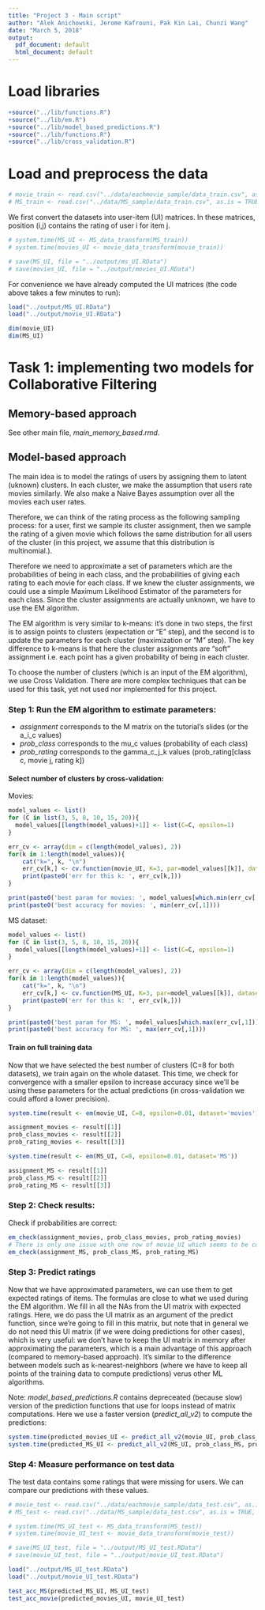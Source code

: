 ```yaml
---
title: "Project 3 - Main script"
author: "Alek Anichowski, Jerome Kafrouni, Pak Kin Lai, Chunzi Wang"
date: "March 5, 2018"
output:
  pdf_document: default
  html_document: default
---
```


# Load libraries

```r
+source("../lib/functions.R")
+source("../lib/em.R")
+source("../lib/model_based_predictions.R")
+source("../lib/functions.R")
+source("../lib/cross_validation.R")
```

# Load and preprocess the data

```r
# movie_train <- read.csv("../data/eachmovie_sample/data_train.csv", as.is = TRUE, header = TRUE)
# MS_train <- read.csv("../data/MS_sample/data_train.csv", as.is = TRUE, header = TRUE)
```

We first convert the datasets into user-item (UI) matrices. In these matrices, position (i,j) contains the rating of user i for item j.

```r
# system.time(MS_UI <- MS_data_transform(MS_train))
# system.time(movies_UI <- movie_data_transform(movie_train))

# save(MS_UI, file = "../output/ms_UI.RData")
# save(movies_UI, file = "../output/movies_UI.RData")
```

For convenience we have already computed the UI matrices (the code above takes a few minutes to run):

```r
load("../output/MS_UI.RData")
load("../output/movie_UI.RData")
```


```r
dim(movie_UI)
dim(MS_UI)
```

# Task 1: implementing two models for Collaborative Filtering

## Memory-based approach

See other main file, *main_memory_based.rmd*.

## Model-based approach

The main idea is to model the ratings of users by assigning them to latent (uknown) clusters. In each cluster, we make the assumption that users rate movies similarly. We also make a Naive Bayes assumption over all the movies each user rates.

Therefore, we can think of the rating process as the following sampling process: for a user, first we sample its cluster assignment, then we sample the rating of a given movie which follows the same distribution for all users of the cluster (in this project, we assume that this distribution is multinomial.).

Therefore we need to approximate a set of parameters which are the probabilities of being in each class, and the probabilities of giving each rating to each movie for each class. If we knew the cluster assignments, we could use a simple Maximum Likelihood Estimator of the parameters for each class. Since the cluster assignments are actually unknown, we have to use the EM algorithm.

The EM algorithm is very similar to k-means: it's done in two steps, the first is to assign points to clusters (expectation or "E" step), and the second is to update the parameters for each cluster (maximization or "M" step). The key difference to k-means is that here the cluster assignments are "soft" assignment i.e. each point has a given probability of being in each cluster.

To choose the number of clusters (which is an input of the EM algorithm), we use Cross Validation. There are more complex techniques that can be used for this task, yet not used nor implemented for this project.

### Step 1: Run the EM algorithm to estimate parameters:

- *assignment* corresponds to the M matrix on the tutorial's slides (or the a_i_c values)
- *prob_class* corresponds to the mu_c values (probability of each class)
- *prob_rating* corresponds to the gamma_c_j_k values (prob_rating[class c, movie j, rating k])

#### Select number of clusters by cross-validation:

Movies:

```r
model_values <- list()
for (C in list(3, 5, 8, 10, 15, 20)){
  model_values[[length(model_values)+1]] <- list(C=C, epsilon=1)
}

err_cv <- array(dim = c(length(model_values), 2))
for(k in 1:length(model_values)){
    cat("k=", k, "\n")
    err_cv[k,] <- cv.function(movie_UI, K=3, par=model_values[[k]], dataset='movies')
    print(paste0('err for this k: ', err_cv[k,]))
}

print(paste0('best param for movies: ', model_values[which.min(err_cv[,1])]))
print(paste0('best accuracy for movies: ', min(err_cv[,1])))
```

MS dataset:

```r
model_values <- list()
for (C in list(3, 5, 8, 10, 15, 20)){
  model_values[[length(model_values)+1]] <- list(C=C, epsilon=1)
}

err_cv <- array(dim = c(length(model_values), 2))
for(k in 1:length(model_values)){
    cat("k=", k, "\n")
    err_cv[k,] <- cv.function(MS_UI, K=3, par=model_values[[k]], dataset='MS')
    print(paste0('err for this k: ', err_cv[k,]))
}

print(paste0('best param for MS: ', model_values[which.max(err_cv[,1])]))
print(paste0('best accuracy for MS: ', max(err_cv[,1])))
```

#### Train on full training data

Now that we have selected the best number of clusters (C=8 for both datasets), we train again on the whole dataset. This time, we check for convergence with a smaller epsilon to increase accuracy since we'll be using these parameters for the actual predictions (in cross-validation we could afford a lower precision).

```r
system.time(result <- em(movie_UI, C=8, epsilon=0.01, dataset='movies'))

assignment_movies <- result[[1]]
prob_class_movies <- result[[2]]
prob_rating_movies <- result[[3]]

system.time(result <- em(MS_UI, C=8, epsilon=0.01, dataset='MS'))

assignment_MS <- result[[1]]
prob_class_MS <- result[[2]]
prob_rating_MS <- result[[3]]
```

### Step 2: Check results:

Check if probabilities are correct:

```r
em_check(assignment_movies, prob_class_movies, prob_rating_movies)
# There is only one issue with one row of movie_UI which seems to be coming from the dataset.
em_check(assignment_MS, prob_class_MS, prob_rating_MS)
```

### Step 3: Predict ratings

Now that we have approximated parameters, we can use them to get expected ratings of items. The formulas are close to what we used during the EM algorithm. We fill in all the NAs from the UI matrix with expected ratings. Here, we do pass the UI matrix as an argument of the predict function, since we're going to fill in this matrix, but note that in general we do not need this UI matrix (if we were doing predictions for other cases), which is very useful: we don't have to keep the UI matrix in memory after approximating the parameters, which is a main advantage of this approach (compared to memory-based approach). It's similar to the difference between models such as k-nearest-neighbors (where we have to keep all points of the training data to compute predictions) verus other ML algorithms.

Note: *model_based_predictions.R* contains depreceated (because slow) version of the prediction functions that use for loops instead of matrix computations. Here we use a faster version (*predict_all_v2*) to compute the predictions:

```r
system.time(predicted_movies_UI <- predict_all_v2(movie_UI, prob_class_movies, prob_rating_movies, assignment_movies))
system.time(predicted_MS_UI <- predict_all_v2(MS_UI, prob_class_MS, prob_rating_MS, assignment_MS, dataset='MS'))
```

### Step 4: Measure performance on test data

The test data contains some ratings that were missing for users. We can compare our predictions with these values.

```r
# movie_test <- read.csv("../data/eachmovie_sample/data_test.csv", as.is = TRUE, header = TRUE)
# MS_test <- read.csv("../data/MS_sample/data_test.csv", as.is = TRUE, header = TRUE)
```

```r
# system.time(MS_UI_test <- MS_data_transform(MS_test))
# system.time(movie_UI_test <- movie_data_transform(movie_test))

# save(MS_UI_test, file = "../output/MS_UI_test.RData")
# save(movie_UI_test, file = "../output/movie_UI_test.RData")
```

```r
load("../output/MS_UI_test.RData")
load("../output/movie_UI_test.RData")
```

```r
test_acc_MS(predicted_MS_UI, MS_UI_test)
test_acc_movie(predicted_movies_UI, movie_UI_test)
```
